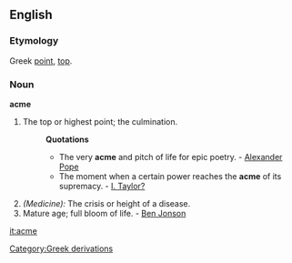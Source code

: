 ==English==
===Etymology===
Greek [[point]], [[top]].
===Noun===
'''acme'''

# The top or highest point; the culmination.
#:'''Quotations'''
#:* The very '''acme''' and pitch of life for epic poetry. - [[Alexander Pope]]
#:* The moment when a certain power reaches the '''acme''' of its supremacy. - [[I. Taylor?]]
#''(Medicine):'' The crisis or height of a disease.
# Mature age; full bloom of life. - [[Ben Jonson]]

[[it:acme]]
[[Category:Greek derivations]]